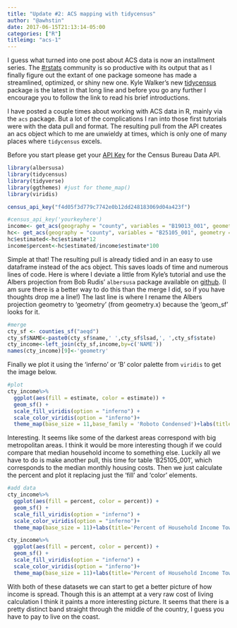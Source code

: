 ```yaml
---
title: "Update #2: ACS mapping with tidycensus"
author: "@awhstin"
date: 2017-06-15T21:13:14-05:00
categories: ["R"]
titleimg: "acs-1"
---
```


I guess what turned into one post about ACS data is now an installment series. The <a href="https://twitter.com/search?q=%23rstats&src=typd" target="_blank">#rstats</a> community is so productive with its output that as I finally figure out the extant of one package someone has made a streamlined, optimized, or shiny new one. Kyle Walker's new <a href="https://walkerke.github.io/tidycensus/" target="_blank">tidycensus</a> package is the latest in that long line and before you go any further I encourage you to follow the link to read his brief introductions. 

I have posted a couple times about working with ACS data in R, mainly via the <code class="language-r">acs</code> package. But a lot of the complications I ran into those first tutorials were with the data pull and format. The resulting pull from the API creates an acs object which to me are unwieldy at times, which is only one of many places where <code class="language-r">tidycensus</code> excels. 

Before you start please get your <a href="http://api.census.gov/data/key_signup.html." target="_blank">API Key</a> for the Census Bureau Data API.

```r
library(albersusa)
library(tidycensus)
library(tidyverse)
library(ggthemes) #just for theme_map()
library(viridis)
```
```r
census_api_key("f4d05f3d779c7742e0b12dd248183069d04a423f")
```
```r
#census_api_key('yourkeyhere')
income<- get_acs(geography = "county", variables = "B19013_001", geometry = TRUE)
hc<- get_acs(geography = "county", variables = "B25105_001", geometry = TRUE)
hc$estimated<-hc$estimate*12
income$percent<-hc$estimated/income$estimate*100
```
Simple at that! The resulting pull is already tidied and in an easy to use dataframe instead of the acs object. This saves loads of time and numerous lines of code. Here is where I deviate a little from Kyle's tutorial and use the Albers projection from Bob Rudis' <code class="language-r">albersusa</code> package available on <a href="https://github.com/hrbrmstr/albersusa" target="_blank">github</a>. (I am sure there is a better way to do this than the merge I did, so if you have thoughts drop me a line!) The last line is where I rename the Albers projection geometry to 'geometry' (from geometry.x) because the 'geom_sf' looks for it.
```r
#merge
cty_sf <- counties_sf("aeqd")
cty_sf$NAME<-paste0(cty_sf$name,' ',cty_sf$lsad,', ',cty_sf$state)
cty_income<-left_join(cty_sf,income,by=c('NAME'))
names(cty_income)[9]<-'geometry'
```
Finally we plot it using the 'inferno' or 'B' color palette from <code class="language-r">viridis</code> to get the image below. 
```r
#plot
cty_income%>%
  ggplot(aes(fill = estimate, color = estimate)) + 
  geom_sf() + 
  scale_fill_viridis(option = "inferno") + 
  scale_color_viridis(option = "inferno")+
  theme_map(base_size = 11,base_family = 'Roboto Condensed')+labs(title='Household Income by County',subtitle='Median household income from the 2011-2015 ACS')
```

Interesting. It seems like some of the darkest areas correspond with big metropolitan areas. I think it would be more interesting though if we could compare that median household income to something else. Luckily all we have to do is make another pull, this time for table 'B25105_001', which corresponds to the median monthly housing costs. Then we just calculate the percent and plot it replacing just the 'fill' and 'color' elements.
```r
#add data
cty_income%>%
  ggplot(aes(fill = percent, color = percent)) + 
  geom_sf() + 
  scale_fill_viridis(option = "inferno") + 
  scale_color_viridis(option = "inferno")+
  theme_map(base_size = 11)+labs(title='Percent of Household Income Toward Housing Costs',subtitle='Median housing costs divided by median household income\nby county from the 2011-2015 ACS')
```
```r
cty_income%>%
  ggplot(aes(fill = percent, color = percent)) + 
  geom_sf() + 
  scale_fill_viridis(option = "inferno") + 
  scale_color_viridis(option = "inferno")+
  theme_map(base_size = 11)+labs(title='Percent of Household Income Toward Housing Costs',subtitle='Median housing costs divided by median household income\nby county from the 2011-2015 ACS')
```

With both of these datasets we can start to get a better picture of how income is spread. Though this is an attempt at a very raw cost of living calculation I think it paints a more interesting picture. It seems that there is a pretty distinct band straight through the middle of the country, I guess you have to pay to live on the coast.
